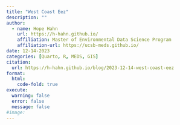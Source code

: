 ```yaml
---
title: "West Coast Eez"
description: ""
author:
  - name: Hope Hahn
    url: https://h-hahn.github.io/
    affiliation: Master of Environmental Data Science Program
    affiliation-url: https://ucsb-meds.github.io/
date: 12-14-2023
categories: [Quarto, R, MEDS, GIS]
citation:
  url: https://h-hahn.github.io/blog/2023-12-14-west-coast-eez
format: 
  html: 
    code-fold: true
execute: 
  warning: false
  error: false
  message: false
#image: 
---
```


